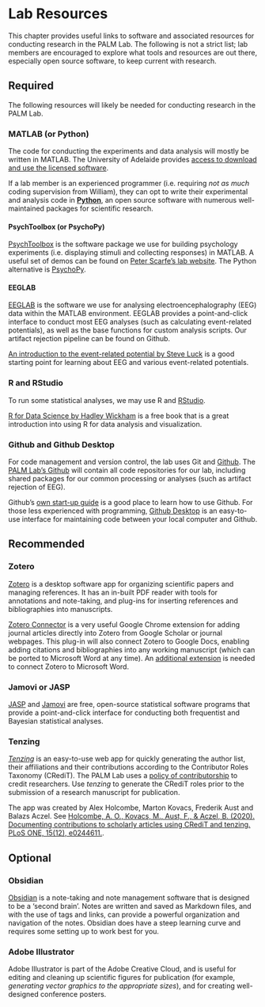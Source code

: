 # Lab Resources

This chapter provides useful links to software and associated resources for conducting research in the PALM Lab. The following is not a strict list; lab members are encouraged to explore what tools and resources are out there, especially open source software, to keep current with research.

## Required

The following resources will likely be needed for conducting research in the PALM Lab.

### MATLAB (or Python) {-}

The code for conducting the experiments and data analysis will mostly be written in MATLAB. The University of Adelaide provides [access to download and use the licensed software](https://www.mathworks.com/academia/tah-portal/university-of-adelaide-30536634.html). 

If a lab member is an experienced programmer (i.e. requiring *not as much* coding supervision from William), they can opt to write their experimental and analysis code in [**Python**](https://www.python.org/), an open source software with numerous well-maintained packages for scientific research.

#### PsychToolbox (or PsychoPy) {-}

[PsychToolbox](http://psychtoolbox.org/) is the software package we use for building psychology experiments (i.e. displaying stimuli and collecting responses) in MATLAB. A useful set of demos can be found on [Peter Scarfe's lab website](https://peterscarfe.com/ptbtutorials.html). The Python alternative is [PsychoPy](https://www.psychopy.org/).

#### EEGLAB {-}

[EEGLAB](https://sccn.ucsd.edu/eeglab/index.php) is the software we use for analysing electroencephalography (EEG) data within the MATLAB environment. EEGLAB provides a point-and-click interface to conduct most EEG analyses (such as calculating event-related potentials), as well as the base functions for custom analysis scripts. Our artifact rejection pipeline can be found on Github.

[An introduction to the event-related potential by Steve Luck](https://mitpress.mit.edu/9780262525855/an-introduction-to-the-event-related-potential-technique/) is a good starting point for learning about EEG and various event-related potentials.

### R and RStudio {-}

To run some statistical analyses, we may use R and [RStudio](https://posit.co/download/rstudio-desktop/).

[R for Data Science by Hadley Wickham](https://r4ds.hadley.nz/) is a free book that is a great introduction into using R for data analysis and visualization.

### Github and Github Desktop {-}

For code management and version control, the lab uses Git and [Github](https://github.com). The [PALM Lab's Github](https://github.com/PALM-Lab) will contain all code repositories for our lab, including shared packages for our common processing or analyses (such as artifact rejection of EEG). 

Github's [own start-up guide](https://docs.github.com/en/get-started/quickstart/hello-world) is a good place to learn how to use Github. For those less experienced with programming, [Github Desktop](https://desktop.github.com/) is an easy-to-use interface for maintaining code between your local computer and Github.

## Recommended

### Zotero {-}

[Zotero](https://www.zotero.org/) is a desktop software app for organizing scientific papers and managing references. It has an in-built PDF reader with tools for annotations and note-taking, and plug-ins for inserting references and bibliographies into manuscripts.

[Zotero Connector](https://www.zotero.org/download/connectors) is a very useful Google Chrome extension for adding journal articles directly into Zotero from Google Scholar or journal webpages. This plug-in will also connect Zotero to Google Docs, enabling adding citations and bibliographies into any working manuscript (which can be ported to Microsoft Word at any time). An [additional extension](https://www.zotero.org/support/word_processor_plugin_usage) is needed to connect Zotero to Microsoft Word.

### Jamovi or JASP {-}

[JASP](https://jasp-stats.org/) and [Jamovi](https://www.jamovi.org/) are free, open-source statistical software programs that provide a point-and-click interface for conducting both frequentist and Bayesian statistical analyses.

### Tenzing {-#tenzing}

[*Tenzing*](https://tenzing.club) is an easy-to-use web app for quickly generating the author list, their affiliations and their contributions according to the Contributor Roles Taxonomy (CRediT). The PALM Lab uses a [policy of contributorship](#contributorship) to credit researchers. Use *tenzing* to generate the CRediT roles prior to the submission of a research manuscript for publication.

The app was created by Alex Holcombe, Marton Kovacs, Frederik Aust and Balazs Aczel. See [Holcombe, A. O., Kovacs, M., Aust, F., & Aczel, B. (2020). Documenting contributions to scholarly articles using CRediT and tenzing. PLoS ONE, 15(12), e0244611.](https://journals.plos.org/plosone/article?id=10.1371/journal.pone.0244611).

## Optional

### Obsidian {-}

[Obsidian](https://obsidian.md/) is a note-taking and note management software that is designed to be a 'second brain'. Notes are written and saved as Markdown files, and with the use of tags and links, can provide a powerful organization and navigation of the notes. Obsidian does have a steep learning curve and requires some setting up to work best for you.

### Adobe Illustrator {-}

Adobe Illustrator is part of the Adobe Creative Cloud, and is useful for editing and cleaning up scientific figures for publication (for example, *generating vector graphics to the appropriate sizes*), and for creating well-designed conference posters. 

